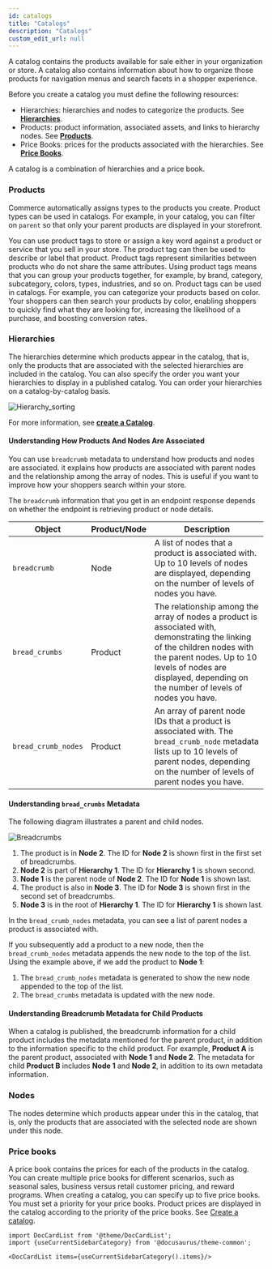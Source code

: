 ```yaml
---
id: catalogs
title: "Catalogs"
description: "Catalogs"
custom_edit_url: null
---
```




A catalog contains the products available for sale either in your organization or store. A catalog also contains information about how to organize those products for navigation menus and search facets in a shopper experience.

Before you create a catalog you must define the following resources:

- Hierarchies: hierarchies and nodes to categorize the products. See [**Hierarchies**](/docs/api/pxm/products/hierarchies).
- Products: product information, associated assets, and links to hierarchy nodes. See [**Products**](/docs/api/pxm/products/products).
- Price Books: prices for the products associated with the hierarchies. See [**Price Books**](/docs/api/pxm/pricebooks).

A catalog is a combination of hierarchies and a price book.
 
### Products
 
Commerce automatically assigns types to the products you create. Product types can be used in catalogs. For example, in your catalog, you can filter on `parent` so that only your parent products are displayed in your storefront.
 
You can use product tags to store or assign a key word against a product or service that you sell in your store. The product tag can then be used to describe or label that product. Product tags represent similarities between products who do not share the same attributes. Using product tags means that you can group your products together, for example, by brand, category, subcategory, colors, types, industries, and so on. Product tags can be used in catalogs. For example, you can categorize your products based on color. Your shoppers can then search your products by color, enabling shoppers to quickly find what they are looking for, increasing the likelihood of a purchase, and boosting conversion rates.
 
### Hierarchies
 
The hierarchies determine which products appear in the catalog, that is, only the products that are associated with the selected hierarchies are included in the catalog. You can also specify the order you want your hierarchies to display in a published catalog. You can order your hierarchies on a catalog-by-catalog basis.
 
![Hierarchy_sorting](/assets/hierarchy_sorting.png)
 
For more information, see [**create a Catalog**](/docs/api/pxm/catalog/create-catalog).
 
#### Understanding How Products And Nodes Are Associated
 
You can use `breadcrumb` metadata to understand how products and nodes are associated. it explains how products are associated with parent nodes and the relationship among the array of nodes. This is useful if you want to improve how your shoppers search within your store.
 
The `breadcrumb` information that you get in an endpoint response depends on whether the endpoint is retrieving product or node details.
 
|  Object |  Product/Node |  Description |
| --- | --- | --- |
| `breadcrumb` | Node | A list of nodes that a product is associated with. Up to 10 levels of nodes are displayed, depending on the number of levels of nodes you have. |
| `bread_crumbs` | Product | The relationship among the array of nodes a product is associated with, demonstrating the linking of the children nodes with the parent nodes. Up to 10 levels of nodes are displayed, depending on the number of levels of nodes you have. |
| `bread_crumb_nodes` | Product | An array of parent node IDs that a product is associated with. The `bread_crumb_node` metadata lists up to 10 levels of parent nodes, depending on the number of levels of parent nodes you have. |
 
#### Understanding `bread_crumbs` Metadata
 
The following diagram illustrates a parent and child nodes.
 
![Breadcrumbs](/assets/breadcrumbs.PNG)
 
1. The product is in **Node 2**. The ID for **Node 2** is shown first in the first set of breadcrumbs.
1. **Node 2** is part of **Hierarchy 1**. The ID for **Hierarchy 1** is shown second.
1. **Node 1** is the parent node of **Node 2**. The ID for **Node 1** is shown last.
1. The product is also in **Node 3**. The ID for **Node 3** is shown first in the second set of breadcrumbs.
1. **Node 3** is in the root of **Hierarchy 1**. The ID for **Hierarchy 1** is shown last.
 
In the `bread_crumb_nodes` metadata, you can see a list of parent nodes a product is associated with.
 
If you subsequently add a product to a new node, then the `bread_crumb_nodes` metadata appends the new node to the top of the list. Using the example above, if we add the product to **Node 1**:
 
1. The `bread_crumb_nodes` metadata is generated to show the new node appended to the top of the list.
1. The `bread_crumbs` metadata is updated with the new node.
 
#### Understanding Breadcrumb Metadata for Child Products
 
When a catalog is published, the breadcrumb information for a child product includes the metadata mentioned for the parent product, in addition to the information specific to the child product. For example, **Product A** is the parent product, associated with **Node 1** and **Node 2**. The metadata for child **Product B** includes **Node 1** and **Node 2**, in addition to its own metadata information.
 
### Nodes
 
The nodes determine which products appear under this in the catalog, that is, only the products that are associated with the selected node are shown under this node.
 
### Price books

A price book contains the prices for each of the products in the catalog. You can create multiple price books for different scenarios, such as seasonal sales, business versus retail customer pricing, and reward programs. When creating a catalog, you can specify up to five price books. You must set a priority for your price books. Product prices are displayed in the catalog according to the priority of the price books. See [Create a catalog](/docs/api/pxm/catalog/create-catalog).




```mdx-code-block
import DocCardList from '@theme/DocCardList';
import {useCurrentSidebarCategory} from '@docusaurus/theme-common';

<DocCardList items={useCurrentSidebarCategory().items}/>
```
      